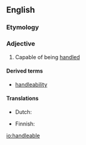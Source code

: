 ==English==

===Etymology===
{{suffix|handle|able|lang=en}}

===Adjective===
{{en-adj|-}}

# Capable of being [[handle]]d

====Derived terms====
* [[handleability]]

====Translations====
{{trans-top|capable of being handled}}
* Dutch: {{t|nl|handelbaar}}
{{trans-mid}}
* Finnish: {{t|fi|käsiteltävä}}
{{trans-bottom}}

[[io:handleable]]